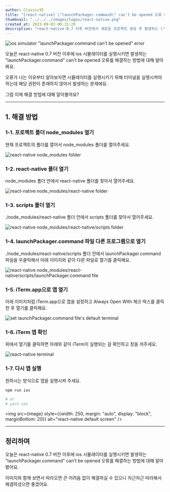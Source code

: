 ```yaml
---
author: Classic95
title: "[react-native] \"launchPackager.command\" can't be opened 오류 해결"
thumbnail: "../../../images/logos/react-native.png"
created_at: 2023-09-03 00:15:20
description: "react-native 0.7 이후 버전에서 새로운 프로젝트 생성 후 발생하는 \"launchPackager.command\" can't be opened ios simulator 실행 오류를 해결해보자."
---
```



![ios simulator \"launchPackager.command can't be opened\" error](../../../images/2023/09/launch-packager-0.webp)

오늘은 react-native 0.7 버전 이후에 ios 시뮬레이터를 실행시키면 발생하는 \"launchPackager.command\" can't be opened 오류를 해결하는 방법에 대해 알아봐요.

오류가 나는 이유부터 알아보자면 시뮬레이터를 실행시키기 위해 터미널을 실행시켜야 하는데 해당 권한이 존재하지 않아서 발생하는 문제에요.

그럼 이제 해결 방법에 대해 알아볼까요?

---

## 1. 해결 방법 

### 1-1. 프로젝트 폴더 node_modules 열기

현재 프로젝트의 폴더를 열어서 node_modules 폴더를 열어주세요.

![react-native node_modules folder](../../../images/2023/09/launch-packager-1.webp)

### 1-2. react-native 폴더 열기

node_modules 폴더 안에서 react-native 폴더를 찾아서 열어주세요.

![react-native node_modules/react-native folder](../../../images/2023/09/launch-packager-2.webp)

### 1-3. scripts 폴더 열기

./node_modules/react-native 폴더 안에서 scripts 폴더를 찾아서 열어주세요.

![react-native node_modules/react-native/scripts folder](../../../images/2023/09/launch-packager-3.webp)

### 1-4. launchPackager.command 파일 다른 프로그램으로 열기

./node_modules/react-native/scripts 폴더 안에서 launchPackager.command 파일을 우클릭해서 아래 이미지와 같이 다른 파일로 열기를 클릭해요.

![react-native node_modules/react-native/scripts/launchPackager.command file](../../../images/2023/09/launch-packager-4.webp)

### 1-5. iTerm.app으로 앱 열기

아래 이미지처럼 iTerm.app으로 앱을 설정하고 Always Open With 체크 박스를 클릭한 후 열기를 클릭해요.

![set launchPackager.command file's default terminal](../../../images/2023/09/launch-packager-5.webp)

### 1-6. iTerm 앱 확인

위에서 열기를 클릭하면 아래와 같이 iTerm이 실행되는 걸 확인하고 창을 꺼주세요.

![react-native terminal](../../../images/2023/09/launch-packager-6.webp)

### 1-7. 다시 앱 실행

원하시는 방식으로 앱을 실행시켜 주세요. 

```bash
npm run ios

# or 
# yarn ios
```

<img src={image} style={{width: 250, margin: "auto", display: "block", marginBottom: 20}} alt="react-native default screen" />

---

## 정리하며

오늘은 react-native 0.7 버전 이후에 ios 시뮬레이터를 실행시키면 발생하는 \"launchPackager.command\" can't be opened 오류를 해결하는 방법에 대해 알아봤어요.

이미지와 함께 보면서 따라오면 큰 어려움 없이 해결하실 수 있으니 차근차근 따라해서 해결하셨으면 좋겠어요.